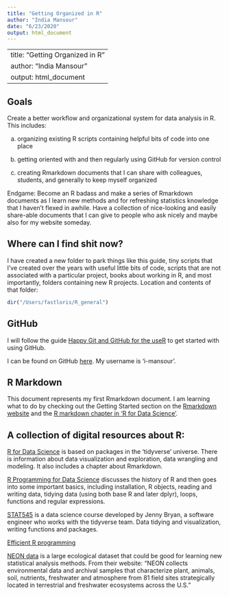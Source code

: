 ```yaml
---
title: "Getting Organized in R"
author: "India Mansour"
date: "6/23/2020"
output: html_document
---
```


---
title: "Getting Organized in R"
author: "India Mansour"
output: html_document
---

## Goals

Create a better workflow and organizational system for data analysis in R. This includes: 

(a) organizing existing R scripts containing helpful bits of code into one place

(b) getting oriented with and then regularly using GitHub for version control

(c) creating Rmarkdown documents that I can share with colleagues, students,  and generally to keep myself organized

Endgame: Become an R badass and make a series of Rmarkdown documents as I learn new methods and for refreshing statistics knowledge that I haven't flexed in awhile. Have a collection of nice-looking and easily share-able documents that I can give to people who ask nicely and maybe also for my website someday.

## Where can I find shit now?

I have created a new folder to park things like this guide, tiny scripts that I've created over the years with useful little bits of code, scripts that are not associated with a particular project, books about working in R, and most importantly, folders containing new R projects. Location and contents of that folder:

```r
dir("/Users/fastloris/R_general")
```

## GitHub

I will follow the guide [Happy Git and GitHub for the useR](https://happygitwithr.com/) to get started with using GitHub.

I can be found on GitHub [here](https://github.com/i-mansour). My username is 'i-mansour'.

## R Markdown

This document represents my first Rmarkdown document. I am learning what to do by checking out the Getting Started section on the  [Rmarkdown website](http://rmarkdown.rstudio.com) and the [R markdown chapter in 'R for Data Science'](https://r4ds.had.co.nz/r-markdown.html).

## A collection of digital resources about R:

[R for Data Science](https://r4ds.had.co.nz/) is based on packages in the 'tidyverse' universe. There is information about data visualization and exploration, data wrangling and modeling. It also includes a chapter about Rmarkdown.

[R Programming for Data Science](https://bookdown.org/rdpeng/rprogdatascience/) discusses the history of R and then goes into some important basics, including installation, R objects, reading and writing data, tidying data (using both base R and later dplyr), loops, functions and regular expressions.

[STAT545](https://stat545.com/) is a data science course developed by Jenny Bryan, a software engineer who works with the tidyverse team. Data tidying and visualization, writing functions and packages.

[Efficient R programming](https://bookdown.org/csgillespie/efficientR/)

[NEON data](https://www.neonscience.org/data) is a large ecological dataset that could be good for learning new statistical analysis methods. From their website: "NEON collects environmental data and archival samples that characterize plant, animals, soil, nutrients, freshwater and atmosphere from 81 field sites strategically located in terrestrial and freshwater ecosystems across the U.S."


